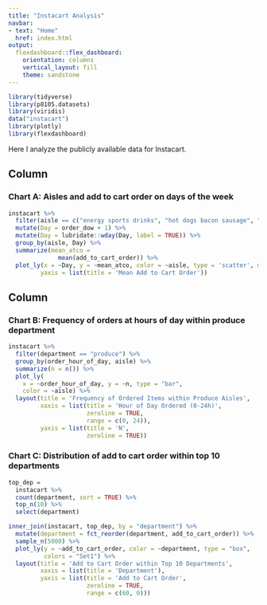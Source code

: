 ```yaml
---
title: "Instacart Analysis"
navbar:
- text: "Home"
  href: index.html
output: 
  flexdashboard::flex_dashboard:
    orientation: columns
    vertical_layout: fill
    theme: sandstone
---
```


```r
library(tidyverse)
library(p8105.datasets)
library(viridis)
data("instacart")
library(plotly)
library(flexdashboard)
```

Here I analyze the publicly available data for Instacart.

Column {data-width=450}
-----------------------------------------------------------------------

### Chart A: Aisles and add to cart order on days of the week

```r
instacart %>%
  filter(aisle == c("energy sports drinks", "hot dogs bacon sausage", "yogurt", "coffee", "eggs")) %>% 
  mutate(Day = order_dow + 1) %>% 
  mutate(Day = lubridate::wday(Day, label = TRUE)) %>% 
  group_by(aisle, Day) %>% 
  summarize(mean_atco = 
              mean(add_to_cart_order)) %>% 
  plot_ly(x = ~Day, y = ~mean_atco, color = ~aisle, type = 'scatter', mode = 'lines') %>%  layout(title = '5 Cool Items and Average Add to Cart Order on Days of the Week',
         yaxis = list(title = 'Mean Add to Cart Order'))
```

Column {data-width=450}
-----------------------------------------------------------------------

### Chart B: Frequency of orders at hours of day within produce department

```r
instacart %>% 
  filter(department == "produce") %>%
  group_by(order_hour_of_day, aisle) %>% 
  summarize(n = n()) %>% 
  plot_ly(
    x = ~order_hour_of_day, y = ~n, type = "bar",
    color = ~aisle) %>% 
  layout(title = 'Frequency of Ordered Items within Produce Aisles',
         xaxis = list(title = 'Hour of Day Ordered (0-24h)',
                      zeroline = TRUE,
                      range = c(0, 24)),
         yaxis = list(title = 'N',
                      zeroline = TRUE))
```

### Chart C: Distribution of add to cart order within top 10 departments

```r
top_dep =
  instacart %>% 
  count(department, sort = TRUE) %>% 
  top_n(10) %>% 
  select(department)

inner_join(instacart, top_dep, by = "department") %>% 
  mutate(department = fct_reorder(department, add_to_cart_order)) %>% 
  sample_n(5000) %>% 
  plot_ly(y = ~add_to_cart_order, color = ~department, type = "box",
          colors = "Set1") %>% 
  layout(title = 'Add to Cart Order within Top 10 Departments',
         xaxis = list(title = 'Department'),
         yaxis = list(title = 'Add to Cart Order',
                      zeroline = TRUE,
                      range = c(60, 0)))
```

